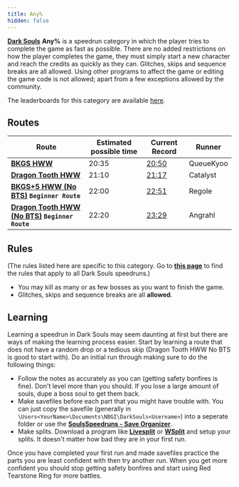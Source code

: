 ```yaml
---
title: Any%
hidden: false
---
```


[**Dark Souls**](/darksouls)                                                                                                                                                                                                                                 **Any%** is a speedrun category in which the player tries to complete the game as fast as possible. There are no added restrictions on how the player completes the game, they must simply start a new character and reach the credits as quickly as they can. Glitches, skips and sequence breaks are all allowed. Using other programs to affect the game or editing the game code is not allowed; apart from a few exceptions allowed by the community.

The leaderboards for this category are available [here](https://www.speedrun.com/darksouls).

## Routes

| Route | Estimated possible time | Current Record | Runner |
|-------|------------------------|----------------|---------|
| [**BKGS HWW**](/darksouls/black-knight-greatsword-any) | 20:35 | [20:50](https://www.youtube.com/watch?v=CDXK2MPgcqA) | QueueKyoo |
| [**Dragon Tooth HWW**](https://pastebin.com/pt1bQf1P) | 21:10 | [21:17](https://www.twitch.tv/videos/810669722) | Catalyst |
| [**BKGS+5 HWW (No BTS)**](https://pastebin.com/z60WfZHz) **`Beginner Route`** | 22:00 | [22:51](https://youtu.be/ZEw_idEKImA?si=iKu0Nxg-CTxhpEzl) | Regole |
| [**Dragon Tooth HWW (No BTS)**](https://pastebin.com/rvETudBj) **`Beginner Route`** | 22:20 | [23:29](https://youtu.be/w-h-rLkOc14) | Angrahl |

## Rules

(The rules listed here are specific to this category. Go to [**this page**](/darksouls#rules) to find the rules that apply to all Dark Souls speedruns.)

- You may kill as many or as few bosses as you want to finish the game.
- Glitches, skips and sequence breaks are all **allowed**.

## Learning

Learning a speedrun in Dark Souls may seem daunting at first but there are ways of making the learning process easier. Start by learning a route that does not have a random drop or a tedious skip (Dragon Tooth HWW No BTS is good to start with). Do an initial run through making sure to do the following things:

- Follow the notes as accurately as you can (getting safety bonfires is fine). Don't level more than you should. If you lose a large amount of souls, dupe a boss soul to get them back.
- Make savefiles before each part that you might have trouble with. You can just copy the savefile (generally in `\Users<YourName>\Documents\NBGI\DarkSouls<Username>`) into a seperate folder or use the [**SoulsSpeedruns - Save Organizer**](https://github.com/Kahmul/SoulsSpeedruns-Save-Organizer).
- Make splits. Download a program like [**Livesplit**](https://livesplit.org/) or [**WSplit**](https://www.mediafire.com/download/x6e6g8d0m5daa3q/WSplit+1.5.2.zip) and setup your splits. It doesn't matter how bad they are in your first run.

Once you have completed your first run and made savefiles practice the parts you are least confident with then try another run. When you get more confident you should stop getting safety bonfires and start using Red Tearstone Ring for more battles.
